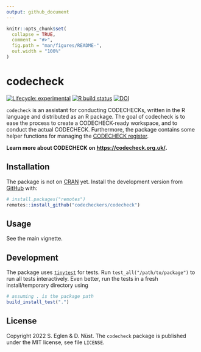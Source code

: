 ```yaml
---
output: github_document
---
```


<!-- README.md is generated from README.Rmd. Please edit that file -->

```r
knitr::opts_chunk$set(
  collapse = TRUE,
  comment = "#>",
  fig.path = "man/figures/README-",
  out.width = "100%"
)
```

# codecheck

<!-- badges: start -->
[![Lifecycle: experimental](https://img.shields.io/badge/lifecycle-experimental-orange.svg)](https://www.tidyverse.org/lifecycle/#experimental)
[![R build status](https://github.com/codecheckers/codecheck/workflows/R-CMD-check/badge.svg)](https://github.com/codecheckers/codecheck/actions)
[![DOI](https://zenodo.org/badge/256862293.svg)](https://zenodo.org/badge/latestdoi/256862293)
<!-- badges: end -->

`codecheck` is an assistant for conducting CODECHECKs, written in the R language and distributed as an R package.
The goal of codecheck is to ease the process to create a CODECHECK-ready workspace, and to conduct the actual CODECHECK.
Furthermore, the package contains some helper functions for managing the [CODECHECK register](https://codecheck.org.uk/register/).

**Learn more about CODECHECK on [https://codecheck.org.uk/](https://codecheck.org.uk/).**

## Installation

The package is not on [CRAN](https://CRAN.R-project.org) yet.
Install the development version from [GitHub](https://github.com/codecheckers/codecheck) with:

``` r
# install.packages("remotes")
remotes::install_github("codecheckers/codecheck")
```

## Usage

See the main vignette.

## Development

The package uses [`tinytest`](https://cran.r-project.org/package=tinytest) for tests.
Run `test_all("/path/to/package")` to run all tests interactively.
Even better, run the tests in a fresh install/temporary directory using 

```r
# assuming . is the package path
build_install_test(".")
```

## License

Copyright 2022 S. Eglen & D. Nüst.
The `codecheck` package is published under the MIT license, see file `LICENSE`.
